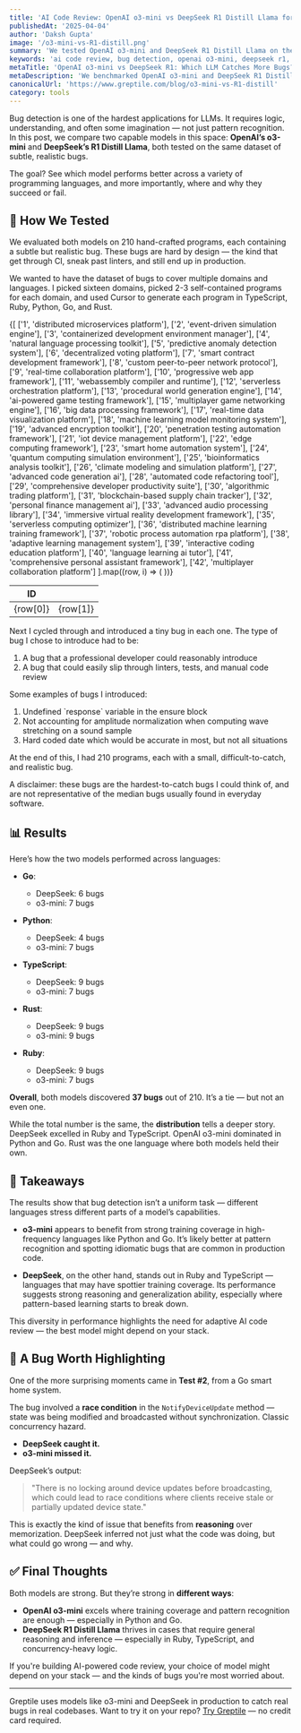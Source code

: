 ```yaml
---
title: 'AI Code Review: OpenAI o3-mini vs DeepSeek R1 Distill Llama for Bug Detection'
publishedAt: '2025-04-04'
author: 'Daksh Gupta'
image: '/o3-mini-vs-R1-distill.png'
summary: 'We tested OpenAI o3-mini and DeepSeek R1 Distill Llama on their ability to detect subtle bugs across five programming languages. Here’s what we found.'
keywords: 'ai code review, bug detection, openai o3-mini, deepseek r1, software verification, reasoning models'
metaTitle: 'OpenAI o3-mini vs DeepSeek R1: Which LLM Catches More Bugs? | Greptile'
metaDescription: 'We benchmarked OpenAI o3-mini and DeepSeek R1 Distill Llama on subtle bug detection across Python, Go, TypeScript, Rust, and Ruby. The results were surprisingly close.'
canonicalUrl: 'https://www.greptile.com/blog/o3-mini-vs-R1-distill'
category: tools
---
```


Bug detection is one of the hardest applications for LLMs. It requires logic, understanding, and often some imagination — not just pattern recognition. In this post, we compare two capable models in this space: **OpenAI’s o3-mini** and **DeepSeek’s R1 Distill Llama**, both tested on the same dataset of subtle, realistic bugs.

The goal? See which model performs better across a variety of programming languages, and more importantly, where and why they succeed or fail.

## 🧪 How We Tested

We evaluated both models on 210 hand-crafted programs, each containing a subtle but realistic bug. These bugs are hard by design — the kind that get through CI, sneak past linters, and still end up in production.

We wanted to have the dataset of bugs to cover multiple domains and languages. I picked sixteen domains, picked 2-3 self-contained programs for each domain, and used Cursor to generate each program in TypeScript, Ruby, Python, Go, and Rust.

<table
	style={{
		borderCollapse: 'collapse',
		width: '100%',
		margin: '2rem 0',
		borderRadius: '8px',
		overflow: 'hidden',
		fontSize: '0.95rem',
		lineHeight: '1.5'
	}}>
	<thead>
		<tr>
			<th
				style={{
					backgroundColor: '#f8fafc',
					padding: '1rem',
					textAlign: 'left',
					borderBottom: '1px solid #e2e8f0',
					fontWeight: '600',
					color: '#1a202c'
				}}>
				ID
			</th>
			<th
				style={{
					backgroundColor: '#f8fafc',
					padding: '1rem',
					textAlign: 'left',
					borderBottom: '1px solid #e2e8f0',
					fontWeight: '600',
					color: '#1a202c'
				}}></th>
		</tr>
	</thead>
	<tbody>
		{[
			['1', 'distributed microservices platform'],
			['2', 'event-driven simulation engine'],
			['3', 'containerized development environment manager'],
			['4', 'natural language processing toolkit'],
			['5', 'predictive anomaly detection system'],
			['6', 'decentralized voting platform'],
			['7', 'smart contract development framework'],
			['8', 'custom peer-to-peer network protocol'],
			['9', 'real-time collaboration platform'],
			['10', 'progressive web app framework'],
			['11', 'webassembly compiler and runtime'],
			['12', 'serverless orchestration platform'],
			['13', 'procedural world generation engine'],
			['14', 'ai-powered game testing framework'],
			['15', 'multiplayer game networking engine'],
			['16', 'big data processing framework'],
			['17', 'real-time data visualization platform'],
			['18', 'machine learning model monitoring system'],
			['19', 'advanced encryption toolkit'],
			['20', 'penetration testing automation framework'],
			['21', 'iot device management platform'],
			['22', 'edge computing framework'],
			['23', 'smart home automation system'],
			['24', 'quantum computing simulation environment'],
			['25', 'bioinformatics analysis toolkit'],
			['26', 'climate modeling and simulation platform'],
			['27', 'advanced code generation ai'],
			['28', 'automated code refactoring tool'],
			['29', 'comprehensive developer productivity suite'],
			['30', 'algorithmic trading platform'],
			['31', 'blockchain-based supply chain tracker'],
			['32', 'personal finance management ai'],
			['33', 'advanced audio processing library'],
			['34', 'immersive virtual reality development framework'],
			['35', 'serverless computing optimizer'],
			['36', 'distributed machine learning training framework'],
			['37', 'robotic process automation rpa platform'],
			['38', 'adaptive learning management system'],
			['39', 'interactive coding education platform'],
			['40', 'language learning ai tutor'],
			['41', 'comprehensive personal assistant framework'],
			['42', 'multiplayer collaboration platform']
		].map((row, i) => (
			<tr
				key={i}
				style={{
					backgroundColor: 'var(--tw-prose-bg, white)',
					transition: 'background-color 0.2s'
				}}>
				<td
					style={{
						padding: '1rem',
						borderBottom: '1px solid var(--tw-prose-border, #e2e8f0)',
						color: 'var(--tw-prose-body, #1a202c)'
					}}>
					{row[0]}
				</td>
				<td
					style={{
						padding: '1rem',
						borderBottom: '1px solid var(--tw-prose-border, #e2e8f0)',
						color: 'var(--tw-prose-body, #1a202c)'
					}}>
					{row[1]}
				</td>
			</tr>
		))}
	</tbody>
</table>

Next I cycled through and introduced a tiny bug in each one. The type of bug I chose to introduce had to be:

1. A bug that a professional developer could reasonably introduce
2. A bug that could easily slip through linters, tests, and manual code review

Some examples of bugs I introduced:

1. Undefined \`response\` variable in the ensure block
2. Not accounting for amplitude normalization when computing wave stretching on a sound sample
3. Hard coded date which would be accurate in most, but not all situations

At the end of this, I had 210 programs, each with a small, difficult-to-catch, and realistic bug.

A disclaimer: these bugs are the hardest-to-catch bugs I could think of, and are not representative of the median bugs usually found in everyday software.


## 📊 Results

Here’s how the two models performed across languages:

- **Go**:  
  - DeepSeek: 6 bugs  
  - o3-mini: 7 bugs

- **Python**:  
  - DeepSeek: 4 bugs  
  - o3-mini: 7 bugs

- **TypeScript**:  
  - DeepSeek: 9 bugs  
  - o3-mini: 7 bugs

- **Rust**:  
  - DeepSeek: 9 bugs  
  - o3-mini: 9 bugs

- **Ruby**:  
  - DeepSeek: 9 bugs  
  - o3-mini: 7 bugs

**Overall**, both models discovered **37 bugs** out of 210. It’s a tie — but not an even one.

While the total number is the same, the **distribution** tells a deeper story. DeepSeek excelled in Ruby and TypeScript. OpenAI o3-mini dominated in Python and Go. Rust was the one language where both models held their own.

## 🧠 Takeaways

The results show that bug detection isn’t a uniform task — different languages stress different parts of a model’s capabilities.

- **o3-mini** appears to benefit from strong training coverage in high-frequency languages like Python and Go. It’s likely better at pattern recognition and spotting idiomatic bugs that are common in production code.
  
- **DeepSeek**, on the other hand, stands out in Ruby and TypeScript — languages that may have spottier training coverage. Its performance suggests strong reasoning and generalization ability, especially where pattern-based learning starts to break down.

This diversity in performance highlights the need for adaptive AI code review — the best model might depend on your stack.

## 🧩 A Bug Worth Highlighting

One of the more surprising moments came in **Test #2**, from a Go smart home system.

The bug involved a **race condition** in the `NotifyDeviceUpdate` method — state was being modified and broadcasted without synchronization. Classic concurrency hazard.

- **DeepSeek caught it.**  
- **o3-mini missed it.**

DeepSeek’s output:  
> "There is no locking around device updates before broadcasting, which could lead to race conditions where clients receive stale or partially updated device state."

This is exactly the kind of issue that benefits from **reasoning** over memorization. DeepSeek inferred not just what the code was doing, but what could go wrong — and why.

## ✅ Final Thoughts

Both models are strong. But they’re strong in **different ways**:

- **OpenAI o3-mini** excels where training coverage and pattern recognition are enough — especially in Python and Go.
- **DeepSeek R1 Distill Llama** thrives in cases that require general reasoning and inference — especially in Ruby, TypeScript, and concurrency-heavy logic.

If you're building AI-powered code review, your choice of model might depend on your stack — and the kinds of bugs you're most worried about.

---
Greptile uses models like o3-mini and DeepSeek in production to catch real bugs in real codebases. Want to try it on your repo? [Try Greptile](https://www.greptile.com) — no credit card required.
